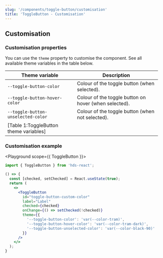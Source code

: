 ```yaml
---
slug: '/components/toggle-button/customisation'
title: 'ToggleButton - Customisation'
---
```




## Customisation

### Customisation properties
You can use the `theme` property to customise the component. See all available theme variables in the table below.

| Theme variable                     | Description                                                      |
| ---------------------------------- | ---------------------------------------------------------------- |
| `--toggle-button-color`            | Colour of the toggle button (when selected).                     |
| `--toggle-button-hover-color`      | Colour of the toggle button on hover (when selected).            |
| `--toggle-button-unselected-color` | Colour of the toggle button (when not selected).                 |
[Table 1:ToggleButton theme variables]|

### Customisation example
<Playground scope={{ ToggleButton }}>


```jsx
import { ToggleButton } from 'hds-react';

() => {
  const [checked, setChecked] = React.useState(true);
  return (
    <>
      <ToggleButton
        id="toggle-button-custom-color"
        label="Label"
        checked={checked}
        onChange={() => setChecked(!checked)}
        theme={{
          '--toggle-button-color': 'var(--color-tram)',
          '--toggle-button-hover-color': 'var(--color-tram-dark)',
          '--toggle-button-unselected-color': 'var(--color-black-90)'
        }}
      />
    </>
  );
}
```


</Playground>
